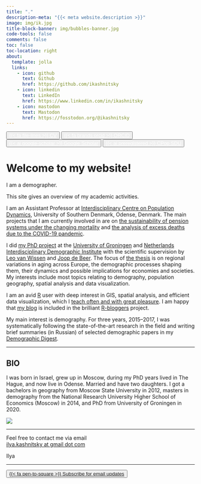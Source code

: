 ```yaml
---
title: "."
description-meta: "{{< meta website.description >}}"
image: img/ik.jpg
title-block-banner: img/bubbles-banner.jpg
code-tools: false
comments: false
toc: false
toc-location: right
about:
  template: jolla
  links:
    - icon: github
      text: Github
      href: https://github.com/ikashnitsky
    - icon: linkedin
      text: LinkedIn
      href: https://www.linkedin.com/in/ikashnitsky
    - icon: mastodon
      text: Mastodon
      href: https://fosstodon.org/@ikashnitsky
---
```



<button type="button" class="btn btn-danger">
<a href="https://ikashnitsky.github.io/x/cv/2022-12-cv-ilya-kashnitsky.pdf" style="color:#fff;"> {{< fa file-lines >}} CV</a>
</button>

<button type="button" class="btn btn-success">
<a href="https://orcid.org/0000-0003-1835-8687" style="color:#fff;"> {{< fa brands orcid >}} ORCID</a>
</button>

<button type="button" class="btn btn-info">
<a href="https://scholar.google.com/citations?user=tSQW1XYAAAAJ&hl=en" style="color:#fff;"> {{< ai google-scholar >}} Google Scholar</a>
</button>

<button type="button" class="btn btn-warning">
<a href="https://www.sdu.dk/en/forskning/forskningsenheder/samf/cpop/about_the_centre/our_people/cpop_dem/ilya_kashnitsky" style="color:#fff;"> {{< ai preregistered >}} CPop SDU</a>
</button>


# Welcome to my website!

I am a demographer.

This site gives an overview of my academic activities.

I am an Assistant Professor at [Interdisciplinary Centre on Population Dynamics][cpop], University of Southern Denmark, Odense, Denmark. The main projects that I am currently involved in are on [the sustainability of pension systems under the changing mortality][indexation] and [the analysis of excess deaths due to the COVID-19 pandemic][excess].

I did [my PhD project][phd] at the [University of Groningen][rug] and [Netherlands Interdisciplinary Demographic Institute][nidi] with the scientific supervision by [Leo van Wissen][lvw] and [Joop de Beer][jdb]. The focus of [the thesis][thesis] is on regional variations in aging across Europe, the demographic processes shaping them, their dynamics and possible implications for economies and societies. My interests include most topics relating to demography, population geography, spatial analysis and data visualization.

I am an avid [R](https://cran.r-project.org) user with deep interest in GIS, spatial analysis, and efficient data visualization, which I [teach often and with great pleasure](/tea). I am happy that [my blog](/) is included in the brilliant [R-bloggers](https://www.r-bloggers.com) project. 

My main interest is demography. For three years, 2015--2017, I was systematically following the state-of-the-art research in the field and writing brief summaries (in Russian) of selected demographic papers in my [Demographic Digest](/dd). 

***

## BIO 

I was born in Israel, grew up in Moscow, during my PhD years lived in The Hague, and now live in Odense. Married and have two daughters. I got a bachelors in geography from Moscow State University in 2012, masters in demography from the National Research University Higher School of Economics (Moscow) in 2014, and PhD from University of Groningen in 2020. 

![](img/our-photo-x4.jpg)

***
Feel free to contact me via email  
[ilya.kashnitsky at gmail dot com][mailto]  
  
Ilya  

<script type="text/javascript" src="https://cdnjs.buymeacoffee.com/1.0.0/button.prod.min.js" data-name="bmc-button" data-slug="ikashnitsky" data-color="#269292" data-emoji="" data-font="Poppins" data-text="Buy me a coffee" data-outline-color="#ffffff" data-font-color="#ffffff" data-coffee-color="#FFDD00" ></script>

***     

<button class="btn btn-lg btn-secondary" type="button">
<a href="/subscribe.html"> {{< fa pen-to-square >}} Subscribe for email updates</a>
</button>       





[rug]: http://www.rug.nl
[nidi]: http://nidi.nl/en
[phd]: https://osf.io/d4hjx/
[lvw]: https://nidi.nl/en/employees/leo-van-wissen/
[jdb]: https://nidi.nl/en/employees/joop-de-beer/
[6]: https://sites.google.com/site/ikashnitsky/home
[thesis]: https://doi.org/10.33612/diss.134195227
[indexation]: https://www.sdu.dk/en/forskning/forskningsenheder/samf/cpop/research/method_development_for_ageing_research/pension_age
[excess]: https://www.sdu.dk/en/forskning/forskningsenheder/samf/cpop/excessdeath
[orcid]: https://orcid.org/0000-0003-1835-8687
[gs]: https://scholar.google.com/citations?user=tSQW1XYAAAAJ&hl=en
[cv]: https://ikashnitsky.github.io/x/cv/2022-12-cv-ilya-kashnitsky.pdf
[cpop]: https://www.sdu.dk/en/forskning/forskningsenheder/samf/cpop
[cpop-me]: https://www.sdu.dk/en/forskning/forskningsenheder/samf/cpop/about_the_centre/our_people/cpop_dem/ilya_kashnitsky
[mailto]: mailto:ilya.kashnitsky@gmail.com  
